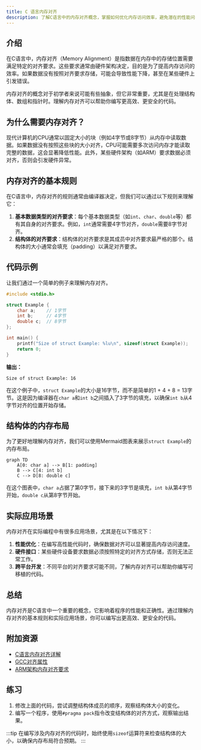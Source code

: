 ```yaml
---
title: C 语言内存对齐
description: 了解C语言中的内存对齐概念，掌握如何优化内存访问效率，避免潜在的性能问题。
---
```


## 介绍

在C语言中，内存对齐（Memory Alignment）是指数据在内存中的存储位置需要满足特定的对齐要求。这些要求通常由硬件架构决定，目的是为了提高内存访问的效率。如果数据没有按照对齐要求存储，可能会导致性能下降，甚至在某些硬件上引发错误。

内存对齐的概念对于初学者来说可能有些抽象，但它非常重要，尤其是在处理结构体、数组和指针时。理解内存对齐可以帮助你编写更高效、更安全的代码。

## 为什么需要内存对齐？

现代计算机的CPU通常以固定大小的块（例如4字节或8字节）从内存中读取数据。如果数据没有按照这些块的大小对齐，CPU可能需要多次访问内存才能读取完整的数据，这会显著降低性能。此外，某些硬件架构（如ARM）要求数据必须对齐，否则会引发硬件异常。

## 内存对齐的基本规则

在C语言中，内存对齐的规则通常由编译器决定，但我们可以通过以下规则来理解它：

1. **基本数据类型的对齐要求**：每个基本数据类型（如`int`、`char`、`double`等）都有其自身的对齐要求。例如，`int`通常需要4字节对齐，`double`需要8字节对齐。
2. **结构体的对齐要求**：结构体的对齐要求是其成员中对齐要求最严格的那个。结构体的大小通常会填充（padding）以满足对齐要求。

## 代码示例

让我们通过一个简单的例子来理解内存对齐。

```c
#include <stdio.h>

struct Example {
    char a;    // 1字节
    int b;     // 4字节
    double c;  // 8字节
};

int main() {
    printf("Size of struct Example: %lu\n", sizeof(struct Example));
    return 0;
}
```

**输出：**
```
Size of struct Example: 16
```

在这个例子中，`struct Example`的大小是16字节，而不是简单的1 + 4 + 8 = 13字节。这是因为编译器在`char a`和`int b`之间插入了3字节的填充，以确保`int b`从4字节对齐的位置开始存储。

## 结构体的内存布局

为了更好地理解内存对齐，我们可以使用Mermaid图表来展示`struct Example`的内存布局。

```mermaid
graph TD
    A[0: char a] --> B[1: padding]
    B --> C[4: int b]
    C --> D[8: double c]
```

在这个图表中，`char a`占据了第0字节，接下来的3字节是填充，`int b`从第4字节开始，`double c`从第8字节开始。

## 实际应用场景

内存对齐在实际编程中有很多应用场景，尤其是在以下情况下：

1. **性能优化**：在编写高性能代码时，确保数据对齐可以显著提高内存访问速度。
2. **硬件接口**：某些硬件设备要求数据必须按照特定的对齐方式存储，否则无法正常工作。
3. **跨平台开发**：不同平台的对齐要求可能不同，了解内存对齐可以帮助你编写可移植的代码。

## 总结

内存对齐是C语言中一个重要的概念，它影响着程序的性能和正确性。通过理解内存对齐的基本规则和实际应用场景，你可以编写出更高效、更安全的代码。

## 附加资源

- [C语言内存对齐详解](https://en.wikipedia.org/wiki/Data_structure_alignment)
- [GCC对齐属性](https://gcc.gnu.org/onlinedocs/gcc-4.9.2/gcc/Variable-Attributes.html)
- [ARM架构内存对齐要求](https://developer.arm.com/documentation/den0013/d/Memory-Ordering/Memory-alignment)

## 练习

1. 修改上面的代码，尝试调整结构体成员的顺序，观察结构体大小的变化。
2. 编写一个程序，使用`#pragma pack`指令改变结构体的对齐方式，观察输出结果。

:::tip
在编写涉及内存对齐的代码时，始终使用`sizeof`运算符来检查结构体的大小，以确保内存布局符合预期。
:::
